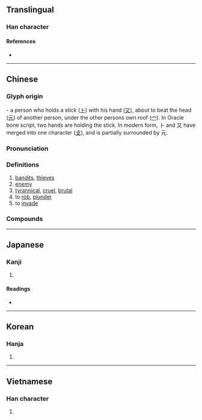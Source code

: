 {{also|冦}}
{{character info/new}}
==Translingual==

===Han character===
{{Han char|rn=40|rad=宀|as=08|sn=11|four=30214|canj=JMUE|ids=⿱宀⿺元攴}}

====References====
* {{Han ref|kx=0288.150|dkj=07209|dj=0571.040|hdz=20936.070|uh=5BC7|ud=23495|bh=B146|bd=45382}}

----

==Chinese==
{{zh-forms|alt=宼,冦,㓂}}

===Glyph origin===
{{Han etym}}
{{liushu|ic}} - a person who holds a stick ([[卜#Chinese|卜]]) with his hand ([[又#Chinese|又]]), about to beat the head ([[元#Chinese|元]]) of another person, under the other persons own roof ([[宀#Chinese|宀]]). In Oracle bone script, two hands are holding the stick. In modern form, 卜 and 又 have merged into one character ([[攴#Chinese|攴]]), and is partially surrounded by 元.

===Pronunciation===
{{zh-pron
|m=kòu
|c=kau3
|h=pfs=
|md=
|mn=qz:khiò/tw,xm,zz:khò͘
|w=
|mc=y
|oc=y
|cat=
}}

===Definitions===
{{zh-hanzi}}

# [[bandit]]s, [[thieves]]
# [[enemy]]
# [[tyrannical]], [[cruel]], [[brutal]]
# to [[rob]], [[plunder]]
# to [[invade]]

===Compounds===
{{zh-der|寇亂|寇仇|寇黨|寇劫|寇掠|寇攘|寇敌|寇機|寇準|寇熱|寇盗|寇脱|寇警|寇賊|寇鈔|寇雉|寇雠|倭寇|司寇|流寇|窮寇|草寇}}

----

==Japanese==

===Kanji===
{{ja-kanji|grade=|rs=宀08}}

# {{defn|lang=ja|sort=宀08}}

====Readings====
* {{ja-readings
|goon=く
|kanon=こう
|kun=あだ-する
}}

----

==Korean==

===Hanja===
{{ko-hanja|hangeul=구|rv=gu|mr=ku}}

# {{defn|lang=ko|sort=宀08}}

----

==Vietnamese==

===Han character===
{{vi-hantu|[[khấu]], [[kháu]]|rs=宀08}}

# {{defn|lang=vi|sort=宀08}}